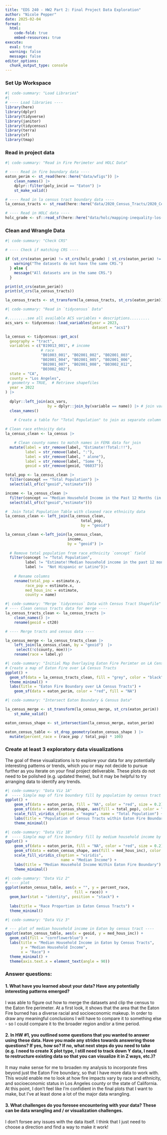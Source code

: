 ```yaml
---
title: "EDS 240 - HW2 Part 2: Final Project Data Exploration"
author: "Nicole Pepper"
date: 2025-02-04
format:
  html:
    code-fold: true
    embed-resources: true
execute: 
  eval: true
  warning: false
  message: false
editor_options: 
  chunk_output_type: console
---
```



### Set Up Workspace
```r
#| code-summary: "Load Libraries"
#| 
# ---- Load libraries ----
library(here)
library(dplyr)
library(tidyverse)
library(janitor)
library(tidycensus)
library(terra)
library(sf)
library(tmap)

```

### Read in project data
```r
#| code-summary: "Read in Fire Perimeter and HOLC Data"

# ---- Read in fire boundary data ----
eaton_perim <- st_read(here::here("data/wfigs")) |>
    clean_names() |>
    dplyr::filter(poly_incid == "Eaton") |>
    st_make_valid()

# ---- Read in la census tract boundary data ----
la_census_tracts <- st_read(here::here("data/2020_Census_Tracts/2020_Census_Tracts.shp"))

# ---- Read in HOLC data ----
holc_grade <- sf::read_sf(here::here("data/holc/mapping-inequality-los-angeles.json")) 


```

### Clean and Wrangle Data
```r
#| code-summary: "Check CRS"

# ---- Check if matching CRS ----

if (st_crs(eaton_perim) != st_crs(holc_grade) | st_crs(eaton_perim) != st_crs(holc_grade)| st_crs(eaton_perim) != st_crs(la_census_tracts)) {
    warning("The datasets do not have the same CRS.")
  } else {
    message("All datasets are in the same CRS.")
  }

print(st_crs(eaton_perim))
print(st_crs(la_census_tracts))

la_census_tracts <- st_transform(la_census_tracts, st_crs(eaton_perim))


```

```r
#| code-summary: "Read in `tidycensus` Data"

#.........see all available ACS variables + descriptions.........
acs_vars <- tidycensus::load_variables(year = 2023,
                                       dataset = "acs1")

la_census <- tidycensus::get_acs(
  geography = "tract",
  variables = c("B19013_001", # income
                # race 
                "B01003_001", "B02001_002", "B02001_003",
                "B02001_004", "B02001_005", "B02001_006",
                "B02001_007", "B02001_008", "B03002_012",
                "B03002_002"),  
  state = "CA",
  county = "Los Angeles",
 # geometry = TRUE,  # Retrieve shapefiles
  year = 2022
) |>
    
  dplyr::left_join(acs_vars,
                   by = dplyr::join_by(variable == name)) |> # join variable descriptions (so we know what's what!)
  clean_names()
    
    # Create a table for "Total Population" to join as separate column

# Clean race ethnicity data
la_census_clean <- la_census |>

    # Clean county names to match names in FEMA data for join
  mutate(label = str_remove(label, "Estimate!!Total:!!"),
         label = str_remove(label, ":"),
         label = str_remove(label, " alone"),
         label = str_remove(label, "Some "),
         geoid = str_remove(geoid, "06037")) 

total_pop <- la_census_clean |>
  filter(concept == "Total Population") |>
  select(all_of(c("geoid","estimate")))

income <- la_census_clean |>
  filter(concept == "Median Household Income in the Past 12 Months (in 2023 Inflation-Adjusted Dollars)") |>
  select(all_of(c("geoid","estimate")))

#  Join Total Population Table with cleaned race ethnicity data
la_census_clean <- left_join(la_census_clean,
                                  total_pop,
                                  by = "geoid")

la_census_clean <-left_join(la_census_clean,
                            income,
                            by = "geoid") |>
      
  # Remove total population from race_ethnicity `concept` field
  filter(concept != "Total Population",
         label != "Estimate!!Median household income in the past 12 months (in 2023 inflation-adjusted dollars)",
         label !=  "Not Hispanic or Latino")|>
    
    # Rename columns
    rename(total_pop = estimate.y,
         race_pop = estimate.x,
         med_hous_inc = estimate,
         county = name)


```


```r
#| code-summary: "Merge `tidycensus` Data with Census Tract Shapefile"
# ---- Clean census tracts data for merge ----
la_census_tracts_clean <- la_census_tracts |>
    clean_names() |>
    rename(geoid = ct20)

# ---- Merge tracts and census data ----

la_census_merge <- la_census_tracts_clean |>
    left_join(la_census_clean, by = "geoid")  |>
     select(!c(county, moe))|>
    rename(race = label.y) 
```

```r
#| code-summary: "Initial Map Overlaying Eaton Fire Perimter on LA Census Tracks"
# Create a map of Eaton Fire over LA Census Tracts
ggplot() +
  geom_sf(data = la_census_tracts_clean, fill = "grey", color = "black", size = 0.1) +
  theme_minimal() +
  labs(title = "Eaton Fire Boundary over LA Census Tracts") +
    geom_sf(data = eaton_perim, color = "red", fill = "NA")
```


```r
#| code-summary: "Intersect Eaton Boundary & Census Data"

la_census_merge <- st_transform(la_census_merge, st_crs(eaton_perim)) |>
    st_make_valid()

eaton_census_shape <- st_intersection(la_census_merge, eaton_perim)

eaton_census_table <- st_drop_geometry(eaton_census_shape ) |>  
  mutate(percent_race = (race_pop / total_pop) * 100)

```

### Create at least 3 exploratory data visualizations

The goal of these visualizations is to explore your data for any potentially interesting patterns or trends, which you or may not decide to pursue further as you iterate on your final project deliverable. These plots do not need to be polished (e.g. updated theme), but it may be helpful to try arranging data to identify any trends.

```r
#| code-summary: "Data Viz 1A"
#  ---- Simple map of fire boundary fill by population by census tract ----
ggplot() +
    geom_sf(data = eaton_perim, fill = "NA", color = "red", size = 0.2) +
    geom_sf(data = eaton_census_shape, aes(fill = total_pop), color = "black", size = 0.1) +
    scale_fill_viridis_c(option = "magma", name = "Total Population") +  
    labs(title = "Population of Census Tracts within Eaton Fire Boundary") +
    theme_minimal()

```

```r
#| code-summary: "Data Viz 1B"
#  ---- Simple map of fire boundary fill by medium household income by census tract ----
ggplot() +
    geom_sf(data = eaton_perim, fill = "NA", color = "red", size = 0.2) +
    geom_sf(data = eaton_census_shape, aes(fill = med_hous_inc), color = "black", size = 0.1) +
    scale_fill_viridis_c(option = "viridis",
                         name = "Median Income") +  
    labs(title = "Median Household Income Within Eaton Fire Boundary") +
    theme_minimal()

```


```r
#| code-summary: "Data Viz 2"
# ---- plot
ggplot(eaton_census_table, aes(x = "", y = percent_race,
                               fill = race)) +
  geom_bar(stat = "identity", position = "stack") +
    
  labs(title = "Race Proportion in Eaton Census Tracts") +
  theme_minimal()
```


```r
#| code-summary: "Data Viz 3"

# --- plot of median household income in Eaton by census tract ----
ggplot(eaton_census_table, aes(x = geoid, y = med_hous_inc)) +
  geom_col(fill = "cornflowerblue") +
  labs(title = "Median Household Income in Eaton by Census Tracts",
       y = "Median Household Income",
       x = "Race") +
  theme_minimal() +
  theme(axis.text.x = element_text(angle = 90)) 

```


### Answer questions:
#### 1. What have you learned about your data? Have any potentially interesting patterns emerged?
I was able to figure out how to merge the datasets and clip the census to the Eaton fire perimeter. At a first look, it shows that the area that the Eaton Fire burned has a diverse racial and socioeconomic makeup. In order to draw any meaningful conclusions I will have to compare it to something else - so I could compare it to the broader region and/or a time period.

#### 2. In HW #1, you outlined some questions that you wanted to answer using these data. Have you made any strides towards answering those questions? If yes, how so? If no, what next steps do you need to take (e.g. I need to create X plot type, I still need to track down Y data, I need to restructure existing data so that you can visualize it in Z ways, etc.)?
It may make sense for me to broaden my analysis to incorporate fires beyond just the Eaton Fire boundary, so that I have more data to work with. This would enable me to look at how fire impacts vary by race and ethnicity, and socioeconomic status in Los Angeles county or the state of California. At this point, I don't feel like I'm confidient in the final plots that I want to make, but I've at least done a lot of the major data wrangling.

#### 3. What challenges do you foresee encountering with your data? These can be data wrangling and / or visualization challenges.

I don't forsee any issues with the data itself. I think that I just need to choose a direction and find a way to make it work! 
